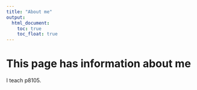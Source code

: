 ```yaml
---
title: "About me"
output: 
  html_document:
    toc: true
    toc_float: true
---
```


# This page has information about me

I teach p8105.